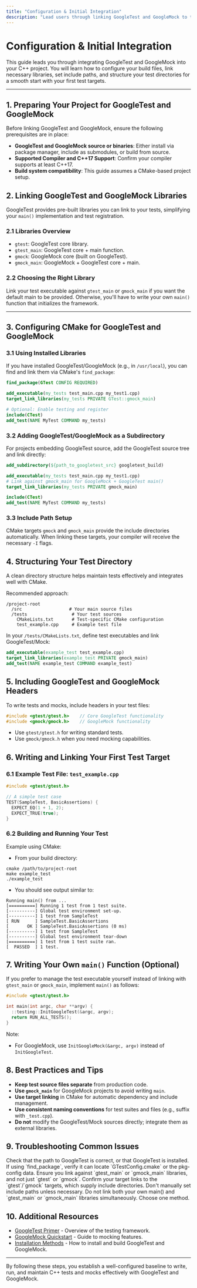 ```yaml
---
title: "Configuration & Initial Integration"
description: "Lead users through linking GoogleTest and GoogleMock to their C++ project, configuring build files, and setting up the first test target. Covers required include paths, header usage, and how to structure a test directory within a project."
---
```


# Configuration & Initial Integration

This guide leads you through integrating GoogleTest and GoogleMock into your C++ project. You will learn how to configure your build files, link necessary libraries, set include paths, and structure your test directories for a smooth start with your first test targets.

---

## 1. Preparing Your Project for GoogleTest and GoogleMock

Before linking GoogleTest and GoogleMock, ensure the following prerequisites are in place:

- **GoogleTest and GoogleMock source or binaries**: Either install via package manager, include as submodules, or build from source.
- **Supported Compiler and C++17 Support**: Confirm your compiler supports at least C++17.
- **Build system compatibility**: This guide assumes a CMake-based project setup.


## 2. Linking GoogleTest and GoogleMock Libraries

GoogleTest provides pre-built libraries you can link to your tests, simplifying your `main()` implementation and test registration.

### 2.1 Libraries Overview

- `gtest`: GoogleTest core library.
- `gtest_main`: GoogleTest core + main function.
- `gmock`: GoogleMock core (built on GoogleTest).
- `gmock_main`: GoogleMock + GoogleTest core + main.

### 2.2 Choosing the Right Library
Link your test executable against `gtest_main` or `gmock_main` if you want the default main to be provided. Otherwise, you'll have to write your own `main()` function that initializes the framework.

---

## 3. Configuring CMake for GoogleTest and GoogleMock

### 3.1 Using Installed Libraries

If you have installed GoogleTest/GoogleMock (e.g., in `/usr/local`), you can find and link them via CMake's `find_package`:

```cmake
find_package(GTest CONFIG REQUIRED)

add_executable(my_tests test_main.cpp my_test1.cpp)
target_link_libraries(my_tests PRIVATE GTest::gmock_main)

# Optional: Enable testing and register
include(CTest)
add_test(NAME MyTest COMMAND my_tests)
```

### 3.2 Adding GoogleTest/GoogleMock as a Subdirectory

For projects embedding GoogleTest source, add the GoogleTest source tree and link directly:

```cmake
add_subdirectory(${path_to_googletest_src} googletest_build)

add_executable(my_tests test_main.cpp my_test1.cpp)
# Link against gmock_main for GoogleMock + GoogleTest main()
target_link_libraries(my_tests PRIVATE gmock_main)

include(CTest)
add_test(NAME MyTest COMMAND my_tests)
```

### 3.3 Include Path Setup

CMake targets `gmock` and `gmock_main` provide the include directories automatically. When linking these targets, your compiler will receive the necessary `-I` flags.


## 4. Structuring Your Test Directory

A clean directory structure helps maintain tests effectively and integrates well with CMake.

Recommended approach:

```
/project-root
  /src                  # Your main source files
  /tests                 # Your test sources
    CMakeLists.txt       # Test-specific CMake configuration
    test_example.cpp     # Example test file
```

In your `/tests/CMakeLists.txt`, define test executables and link GoogleTest/Mock:

```cmake
add_executable(example_test test_example.cpp)
target_link_libraries(example_test PRIVATE gmock_main)
add_test(NAME example_test COMMAND example_test)
```


## 5. Including GoogleTest and GoogleMock Headers

To write tests and mocks, include headers in your test files:

```cpp
#include <gtest/gtest.h>    // Core GoogleTest functionality
#include <gmock/gmock.h>    // GoogleMock functionality
```

 - Use `gtest/gtest.h` for writing standard tests.
 - Use `gmock/gmock.h` when you need mocking capabilities.


## 6. Writing and Linking Your First Test Target

### 6.1 Example Test File: `test_example.cpp`

```cpp
#include <gtest/gtest.h>

// A simple test case
TEST(SampleTest, BasicAssertions) {
  EXPECT_EQ(1 + 1, 2);
  EXPECT_TRUE(true);
}
```

### 6.2 Building and Running Your Test

Example using CMake:

- From your build directory:

```
cmake /path/to/project-root
make example_test
./example_test
```

- You should see output similar to:

```
Running main() from ...
[==========] Running 1 test from 1 test suite.
[----------] Global test environment set-up.
[----------] 1 test from SampleTest
[ RUN      ] SampleTest.BasicAssertions
[       OK ] SampleTest.BasicAssertions (0 ms)
[----------] 1 test from SampleTest
[----------] Global test environment tear-down
[==========] 1 test from 1 test suite ran.
[  PASSED  ] 1 test.
```


## 7. Writing Your Own `main()` Function (Optional)

If you prefer to manage the test executable yourself instead of linking with `gtest_main` or `gmock_main`, implement `main()` as follows:

```cpp
#include <gtest/gtest.h>

int main(int argc, char **argv) {
  ::testing::InitGoogleTest(&argc, argv);
  return RUN_ALL_TESTS();
}
```

Note:
- For GoogleMock, use `InitGoogleMock(&argc, argv)` instead of `InitGoogleTest`.


## 8. Best Practices and Tips

- **Keep test source files separate** from production code.
- **Use `gmock_main`** for GoogleMock projects to avoid writing `main`.
- **Use target linking** in CMake for automatic dependency and include management.
- **Use consistent naming conventions** for test suites and files (e.g., suffix with `_test.cpp`).
- **Do not** modify the GoogleTest/Mock sources directly; integrate them as external libraries.


## 9. Troubleshooting Common Issues

<AccordionGroup title="Troubleshooting Common Errors">
<Accordion title="GoogleTest or GoogleMock Not Found on CMake Configure">
Check that the path to GoogleTest is correct, or that GoogleTest is installed. If using `find_package`, verify it can locate `GTestConfig.cmake` or the pkg-config data.
</Accordion>
<Accordion title="Linker Errors Missing Symbols like `RUN_ALL_TESTS`">
Ensure you link against `gtest_main` or `gmock_main` libraries, and not just `gtest` or `gmock`.
</Accordion>
<Accordion title="Include Files Not Found">
Confirm your target links to the `gtest`/`gmock` targets, which supply include directories. Don't manually set include paths unless necessary.
</Accordion>
<Accordion title="Multiple Definition Errors on `main`()">
Do not link both your own main() and `gtest_main` or `gmock_main` libraries simultaneously. Choose one method.
</Accordion>
</AccordionGroup>


## 10. Additional Resources

- [GoogleTest Primer](https://github.com/google/googletest/blob/main/docs/primer.md) - Overview of the testing framework.
- [GoogleMock Quickstart](https://github.com/google/googletest/blob/main/docs/gmock_cook_book.md) - Guide to mocking features.
- [Installation Methods](https://github.com/google/googletest/blob/main/docs/installation.md) - How to install and build GoogleTest and GoogleMock.


---

By following these steps, you establish a well-configured baseline to write, run, and maintain C++ tests and mocks effectively with GoogleTest and GoogleMock.
